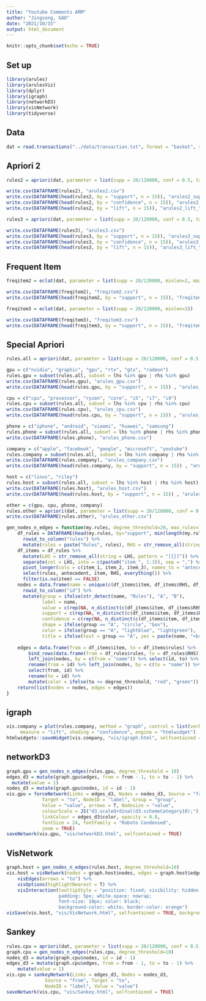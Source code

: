 ```yaml
---
title: "Youtube Comments ARM"
author: "Jingsong, GAO"
date: "2021/10/15"
output: html_document
---
```


```r
knitr::opts_chunk$set(echo = TRUE)
```

## Set up
```r
library(arules)
library(arulesViz)
library(dplyr)
library(igraph)
library(networkD3)
library(visNetwork)
library(tidyverse)
```

## Data
```r
dat = read.transactions("../data/transaction.txt", format = "basket", sep=",")
```

## Apriori 2
```r
rules2 = apriori(dat, parameter = list(supp = 20/120000, conf = 0.5, target = "rules", minlen=2, maxlen=2))
```

```r
write.csv(DATAFRAME(rules2), "arules2.csv")
write.csv(DATAFRAME(head(rules2, by = "support", n = 15)), "arules2_sup_top15.csv")
write.csv(DATAFRAME(head(rules2, by = "confidence", n = 15)), "arules2_conf_top15.csv")
write.csv(DATAFRAME(head(rules2, by = "lift", n = 15)), "arules2_lift_top15.csv")
```

```r
rules3 = apriori(dat, parameter = list(supp = 20/120000, conf = 0.5, target = "rules", minlen=3))
```

```r
write.csv(DATAFRAME(rules3), "arules3.csv")
write.csv(DATAFRAME(head(rules3, by = "support", n = 15)), "arules3_sup_top15.csv")
write.csv(DATAFRAME(head(rules3, by = "confidence", n = 15)), "arules3_conf_top15.csv")
write.csv(DATAFRAME(head(rules3, by = "lift", n = 15)), "arules3_lift_top15.csv")
```

## Frequent Item

```r
freqitem2 = eclat(dat, parameter = list(supp = 20/120000, minlen=2, maxlen=2))
```
```r
write.csv(DATAFRAME(freqitem2), "freqitem2.csv")
write.csv(DATAFRAME(head(freqitem2, by = "support", n = 15)), "freqitem2_sup_top15.csv")
```

```r
freqitem3 = eclat(dat, parameter = list(supp = 20/120000, minlen=3))
```

```r
write.csv(DATAFRAME(freqitem3), "freqitem3.csv")
write.csv(DATAFRAME(head(freqitem3, by = "support", n = 15)), "freqitem3_sup_top15.csv")
```

## Special Apriori
```r
rules.all = apriori(dat, parameter = list(supp = 20/120000, conf = 0.5, minlen=2))
```
```r
gpu = c("nvidia", "graphic", "gpu", "rtx", "gtx", "radeon")
rules.gpu = subset(rules.all, subset = lhs %in% gpu | rhs %in% gpu)
write.csv(DATAFRAME(rules.gpu), "arules_gpu.csv")
write.csv(DATAFRAME(head(rules.gpu, by = "support", n = 15)) , "arules_gpu_top15.csv")
```

```r
cpu = c("cpu", "processor", "ryzen", "core", "i5", "i7", "i9")
rules.cpu = subset(rules.all, subset = lhs %in% cpu | rhs %in% cpu)
write.csv(DATAFRAME(rules.cpu), "arules_cpu.csv")
write.csv(DATAFRAME(head(rules.cpu, by = "support", n = 15)) , "arules_cpu_top15.csv")
```


```r
phone = c("iphone", "android", "xiaomi", "huawei", "samsung")
rules.phone = subset(rules.all, subset = lhs %in% phone | rhs %in% phone)
write.csv(DATAFRAME(rules.phone), "arules_phone.csv")
```

```r
company = c("apple", "facebook", "google", "microsoft", "youtube")
rules.company = subset(rules.all, subset = lhs %in% company | rhs %in% company)
write.csv(DATAFRAME(rules.company), "arules_company.csv")
write.csv(DATAFRAME(head(rules.company, by = "support", n = 15)) , "arules_company_top15.csv")
```

```r
host = c("linus", "riley")
rules.host = subset(rules.all, subset = lhs %in% host | rhs %in% host)
write.csv(DATAFRAME(rules.host), "arules_host.csv")
write.csv(DATAFRAME(head(rules.host, by = "support", n = 15)) , "arules_host_top15.csv")
```

```r
other = c(gpu, cpu, phone, company)
rules.other = apriori(dat, parameter = list(supp = 20/120000, conf = 0.5, minlen=2),  appearance = list(none = other))
write.csv(DATAFRAME(rules.other), "arules_other.csv")
```

```r
gen_nodes_n_edges = function(my.rules, degree_threshold=20, max_rules=100) {
    df_rules = DATAFRAME(head(my.rules, by="support", min(length(my.rules), max_rules))) %>%
      rowid_to_column("rules") %>%
      mutate(rules = paste("Rules", rules), RHS = str_remove_all(string = RHS, pattern = "[{}]"))
    df_items = df_rules %>%
      mutate(LHS = str_remove_all(string = LHS, pattern = "[{}]")) %>%
      separate(col = LHS, into = c(paste0("item_", 1:3)), sep = ",") %>%
      pivot_longer(cols = c(item_1, item_2, item_3), names_to = "antecedent", values_to = "item") %>%
      select(rules, antecedent, item, RHS, everything()) %>%
      filter(is.na(item) == FALSE)
    nodes = data.frame(name = unique(c(df_items$item, df_items$RHS, df_items$rules))) %>%
      rowid_to_column("id") %>%
      mutate(group = ifelse(str_detect(name, "Rules"), "A", "B"),
             label = name,
             value = c(rep(NA, n_distinct(c(df_items$item, df_items$RHS))), df_rules$lift),
             support = c(rep(NA, n_distinct(c(df_items$item, df_items$RHS))), df_rules$support),
             confidence = c(rep(NA, n_distinct(c(df_items$item, df_items$RHS))),df_rules$confidence),
             shape = ifelse(group == "A", "circle", "box"),
             color = ifelse(group == "A", "lightblue", "lightgreen"),
             title = ifelse(test = group == "A", yes = paste(name, "<br> Lift:", round(value, 2), "<br> Confidence:", round(confidence, 2), "<br> Support:", round(support, 2)), no = as.character(name)))
    
    edges = data.frame(from = df_items$item, to = df_items$rules) %>%
        bind_rows(data.frame(from = df_rules$rules, to = df_rules$RHS)) %>%
        left_join(nodes, by = c(from = "name")) %>% select(id, to) %>%
        rename(from = id) %>% left_join(nodes, by = c(to = "name")) %>%
        select(from, id) %>%
        rename(to = id) %>%
        mutate(color = ifelse(to <= degree_threshold, "red", "green"))
    return(list(nodes = nodes, edges = edges))
}
```

## igraph
```r
vis.company = plot(rules.company, method = "graph", control = list(verbose = FALSE),
     measure = "lift", shading = "confidence", engine = "htmlwidget")
htmlwidgets::saveWidget(vis.company, "vis/igraph.html", selfcontained = TRUE)
```



## networkD3
```r
graph.gpu = gen_nodes_n_edges(rules.gpu, degree_threshold = 10)
edges_d3 = mutate(graph.gpu$edges, from = from - 1, to = to - 1) %>%
  mutate(value = 1)
nodes_d3 = mutate(graph.gpu$nodes, id = id - 1)
vis.gpu = forceNetwork(Links = edges_d3, Nodes = nodes_d3, Source = "from",
             Target = "to", NodeID = "label", Group = "group",
             Value = "value", arrows = T, Nodesize = "value",
             colourScale = JS("d3.scaleOrdinal(d3.schemeCategory10);"),
             linkColour = edges_d3$color, opacity = 0.8,
             fontSize = 24, fontFamily = "Roboto Condensed",
             zoom = TRUE)
saveNetwork(vis.gpu, "vis/networkD3.html", selfcontained = TRUE)
```

## VisNetwork
```r
graph.host = gen_nodes_n_edges(rules.host, degree_threshold=10)
vis.host = visNetwork(nodes = graph.host$nodes, edges = graph.host$edges, height = "500px", width = "100%") %>%
    visEdges(arrows = "to") %>%
    visOptions(highlightNearest = T) %>%
    visInteraction(tooltipStyle = "position: fixed; visibility: hidden; 
                   padding: 5px; white-space: nowrap;
                   font-size: 18px; color: black;
                   background-color: white; border-color: orange")
visSave(vis.host, "vis/VisNetwork.html", selfcontained = TRUE, background = "white")
```


## Sankey
```r
rules.cpu = apriori(dat, parameter = list(supp = 20/120000, conf = 0.5, minlen=2),  appearance = list(rhs = c("intel", "amd")))
graph.cpu = gen_nodes_n_edges(rules.cpu, degree_threshold=10)
nodes_d3 = mutate(graph.cpu$nodes, id = id - 1)
edges_d3 = mutate(graph.cpu$edges, from = from - 1, to = to - 1) %>%
    mutate(value = 1)
vis.cpu = sankeyNetwork(Links = edges_d3, Nodes = nodes_d3,
              Source = "from", Target = "to",
              NodeID = "label", Value = "value")
saveNetwork(vis.cpu, "vis/Sankey.html", selfcontained = TRUE)
```








